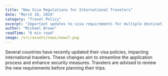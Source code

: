 ```yaml
---
title: "New Visa Regulations for International Travelers"
date: "March 10, 2024"
category: "Travel Policy"
excerpt: "Important updates to visa requirements for multiple destinations."
author: "Michael Brown"
readTime: "6 min read"
image: /src/assets/news/news7.png
---
```


Several countries have recently updated their visa policies, impacting international travelers. These changes aim to streamline the application process and enhance security measures. Travelers are advised to review the new requirements before planning their trips.
